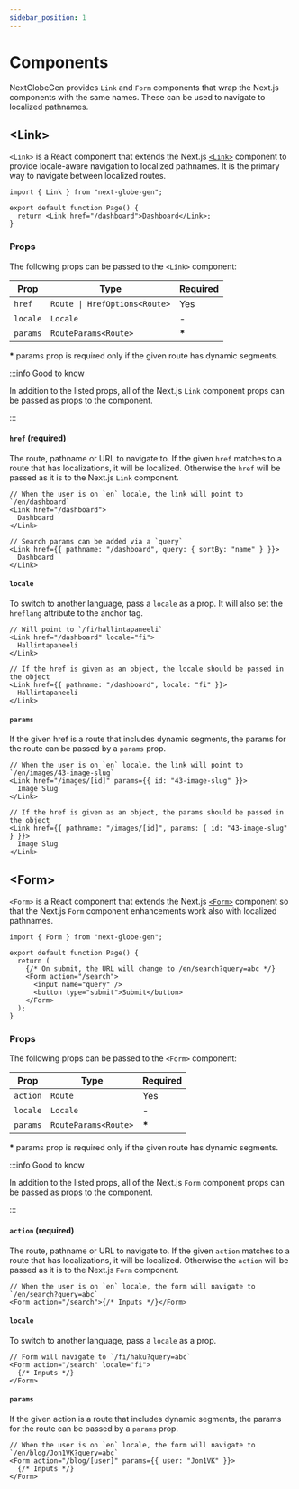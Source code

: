 ```yaml
---
sidebar_position: 1
---
```


# Components

NextGlobeGen provides `Link` and `Form` components that wrap the Next.js components with the same names. These can be used to navigate to localized pathnames.

## \<Link>

`<Link>` is a React component that extends the Next.js [`<Link>`](https://nextjs.org/docs/app/api-reference/components/link) component to provide locale-aware navigation to localized pathnames. It is the primary way to navigate between localized routes.

```tsx
import { Link } from "next-globe-gen";

export default function Page() {
  return <Link href="/dashboard">Dashboard</Link>;
}
```

### Props

The following props can be passed to the `<Link>` component:

| Prop     | Type                          | Required |
| -------- | ----------------------------- | -------- |
| `href`   | `Route \| HrefOptions<Route>` | Yes      |
| `locale` | `Locale`                      | -        |
| `params` | `RouteParams<Route>`          | **\***   |

**\*** params prop is required only if the given route has dynamic segments.

:::info Good to know

In addition to the listed props, all of the Next.js `Link` component props can be passed as props to the component.

:::

#### `href` (required)

The route, pathname or URL to navigate to. If the given `href` matches to a route that has localizations, it will be localized. Otherwise the `href` will be passed as it is to the Next.js `Link` component.

```tsx title="Using href prop"
// When the user is on `en` locale, the link will point to `/en/dashboard`
<Link href="/dashboard">
  Dashboard
</Link>

// Search params can be added via a `query`
<Link href={{ pathname: "/dashboard", query: { sortBy: "name" } }}>
  Dashboard
</Link>
```

#### `locale`

To switch to another language, pass a `locale` as a prop. It will also set the `hreflang` attribute to the anchor tag.

```tsx title="Using locale prop"
// Will point to `/fi/hallintapaneeli`
<Link href="/dashboard" locale="fi">
  Hallintapaneeli
</Link>

// If the href is given as an object, the locale should be passed in the object
<Link href={{ pathname: "/dashboard", locale: "fi" }}>
  Hallintapaneeli
</Link>
```

#### `params`

If the given href is a route that includes dynamic segments, the params for the route can be passed by a `params` prop.

```tsx title="Using params prop"
// When the user is on `en` locale, the link will point to `/en/images/43-image-slug`
<Link href="/images/[id]" params={{ id: "43-image-slug" }}>
  Image Slug
</Link>

// If the href is given as an object, the params should be passed in the object
<Link href={{ pathname: "/images/[id]", params: { id: "43-image-slug" } }}>
  Image Slug
</Link>
```

## \<Form>

`<Form>` is a React component that extends the Next.js [`<Form>`](https://nextjs.org/docs/app/api-reference/components/form) component so that the Next.js `Form` component enhancements work also with localized pathnames.

```tsx
import { Form } from "next-globe-gen";

export default function Page() {
  return (
    {/* On submit, the URL will change to /en/search?query=abc */}
    <Form action="/search">
      <input name="query" />
      <button type="submit">Submit</button>
    </Form>
  );
}
```

### Props

The following props can be passed to the `<Form>` component:

| Prop     | Type                 | Required |
| -------- | -------------------- | -------- |
| `action` | `Route`              | Yes      |
| `locale` | `Locale`             | -        |
| `params` | `RouteParams<Route>` | **\***   |

**\*** params prop is required only if the given route has dynamic segments.

:::info Good to know

In addition to the listed props, all of the Next.js `Form` component props can be passed as props to the component.

:::

#### `action` (required)

The route, pathname or URL to navigate to. If the given `action` matches to a route that has localizations, it will be localized. Otherwise the `action` will be passed as it is to the Next.js `Form` component.

```tsx title="Using action prop"
// When the user is on `en` locale, the form will navigate to `/en/search?query=abc`
<Form action="/search">{/* Inputs */}</Form>
```

#### `locale`

To switch to another language, pass a `locale` as a prop.

```tsx title="Using locale prop"
// Form will navigate to `/fi/haku?query=abc`
<Form action="/search" locale="fi">
  {/* Inputs */}
</Form>
```

#### `params`

If the given action is a route that includes dynamic segments, the params for the route can be passed by a `params` prop.

```tsx title="Using params prop"
// When the user is on `en` locale, the form will navigate to `/en/blog/Jon1VK?query=abc`
<Form action="/blog/[user]" params={{ user: "Jon1VK" }}>
  {/* Inputs */}
</Form>
```
